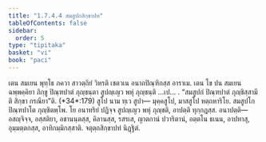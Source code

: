 ```yaml
---
title: "1.7.4.4 สมสูปกสิกฺขาปท"
tableOfContents: false
sidebar:
  order: 5
type: "tipitaka"
basket: "vi"
book: "paci"
---
```



<DynamicBreadcrumb />

<Division number="609" book="paci">

<Paragraph number="1850" book="paci">
เตน สมเยน พุทฺโธ ภควา สาวตฺถิยํ วิหรติ เชตวเน อนาถปิณฺฑิกสฺส อาราเม. เตน โข ปน สมเยน ฉพฺพคฺคิยา ภิกฺขู ปิณฺฑปาตํ ภุญฺชนฺตา สูปญฺเญว พหุํ ภุญฺชนฺติ …เป… .
</Paragraph>

<Paragraph number="1851" book="paci">
<Emphasis>“สมสูปกํ ปิณฺฑปาตํ ภุญฺชิสฺสามีติ สิกฺขา กรณียา”</Emphasis>ติ. (*34*:<Emphasis>179</Emphasis>)
</Paragraph>

<Paragraph number="1852" book="paci">
<Emphasis>สูโป</Emphasis> นาม ทฺเว สูปา— มุคฺคสูโป, มาสสูโป หตฺถหาริโย. สมสูปโก ปิณฺฑปาโต ภุญฺชิตพฺโพ. โย อนาทริยํ ปฏิจฺจ สูปญฺเญว พหุํ ภุญฺชติ, อาปตฺติ ทุกฺกฏสฺส.
</Paragraph>

<Paragraph number="1853" book="paci">
อนาปตฺติ— อสญฺจิจฺจ, อสฺสติยา, อชานนฺตสฺส, คิลานสฺส, รสรเส, ญาตกานํ ปวาริตานํ, อตฺตโน ธเนน, อาปทาสุ, อุมฺมตฺตกสฺส, อาทิกมฺมิกสฺสาติ.

</Paragraph>
</Division>

<Paragraph number="1854" type="center" book="paci">
จตุตฺถสิกฺขาปทํ นิฏฺฐิตํ.
</Paragraph>